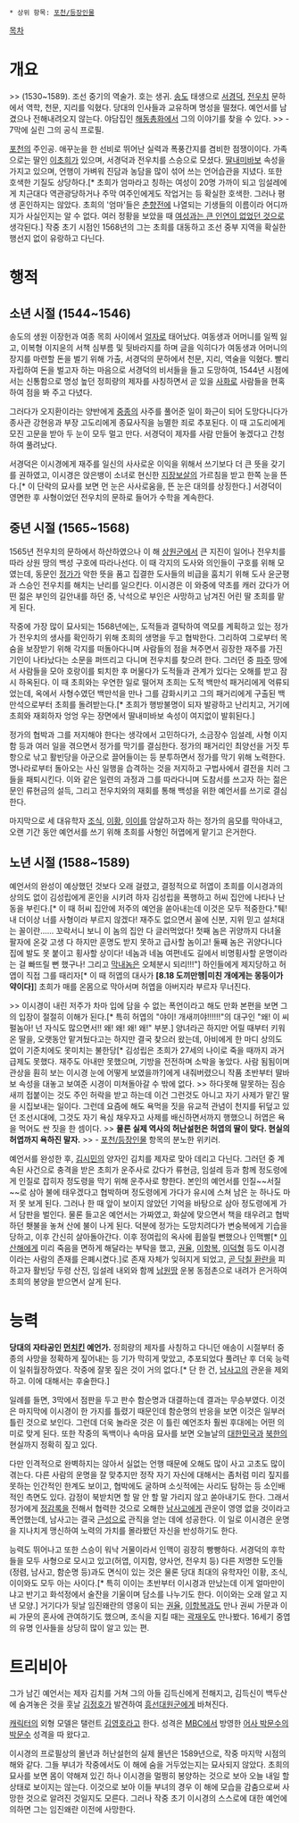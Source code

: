  * 상위 항목: [[포천/등장인물]]

[[목차]]

= 개요 =

>> (1530~1589). 조선 중기의 역술가. 호는 생귀. [[개성특급시|송도]] 태생으로 [[서경덕]], [[전우치]] 문하에서 역학, 천문, 지리를 익혔다. 당대의 인사들과 교유하며 명성을 떨쳤다. 예언서를 남겼으나 전해내려오지 않는다. 야담집인 [[해동총화]]에서 그의 이야기를 찾을 수 있다.
>> - 7막에 실린 그의 공식 프로필.

[[포천]]의 주인공. 애꾸눈을 한 선비로 뛰어난 실력과 폭풍간지를 겸비한 점쟁이이다. 가족으로는 딸인 [[허난설헌|이초희]]가 있으며, 서경덕과 전우치를 스승으로 모셨다. [[딸내미바보]] 속성을 가지고 있으며, 언행이 가벼워 진담과 농담을 많이 섞어 쓰는 언어습관을 지녔다. 또한 호색한 기질도 상당하다.[* 초희가 엄마라고 칭하는 여성이 20명 가까이 되고 임설레에게 치근대다 역관광당하거나 주막 여주인에게도 작업거는 등 확실한 호색한. 그러나 평생 혼인하지는 않았다. 초희의 '엄마'들은 [[춘향전]]에 나열되는 기생들의 이름이라 어디까지가 사실인지는 알 수 없다. 여러 정황을 보았을 때 [[모태솔로|여성과는 큰 인연이 없었던 것]]으로 생각된다.] 작중 초기 시점인 1568년의 그는 초희를 대동하고 조선 중부 지역을 확실한 행선지 없이 유랑하고 다닌다.

= 행적 =

== 소년 시절 (1544~1546) ==

송도의 생원 이장헌과 여종 목희 사이에서 [[서얼|얼자]]로 태어났다. 여동생과 어머니를 일찍 잃고, 이복형 이지윤의 서책 심부름 및 뒷바라지를 하며 글을 익히다가 여동생과 어머니의 장지를 마련할 돈을 벌기 위해 가출, 서경덕의 문하에서 천문, 지리, 역술을 익혔다. 빨리 자립하여 돈을 벌고자 하는 마음으로 서경덕의 비서들을 들고 도망하여, 1544년 시점에서는 신통함으로 명성 높던 정희량의 제자를 사칭하면서 곧 있을 [[을사사화|사화]]로 사람들을 현혹하여 점을 봐 주고 다녔다.

그러다가 오지환이라는 양반에게 [[중종]]의 사주를 풀어준 일이 화근이 되어 도망다니다가 종사관 강현응과 부장 고도리에게 종묘사직을 능멸한 죄로 추포된다. 이 때 고도리에게 모진 고문을 받아 두 눈이 모두 멀고 만다. 서경덕이 제자를 사람 만들어 놓겠다고 간청하여 풀려났다.

서경덕은 이시경에게 재주를 일신의 사사로운 이익을 위해서 쓰기보다 더 큰 뜻을 갖기를 권하였고, 이시경은 앉은뱅이 소녀로 현신한 [[지장보살]]의 가르침을 받고 한쪽 눈을 뜬다.[* 이 단락의 묘사를 보면 먼 눈은 사사로움을, 뜬 눈은 대의를 상징한다.] 서경덕이 영면한 후 사형이었던 전우치의 문하로 들어가 수학을 계속한다.

== 중년 시절 (1565~1568) ==

1565년 전우치의 문하에서 하산하였으나 이 해 [[상원군]]에서 큰 지진이 일어나 전우치를 따라 상원 땅의 백성 구호에 따라나선다. 이 때 각지의 도사와 의인들이 구호를 위해 모였는데, 동문인 [[정도령|정가]]가 악한 뜻을 품고 집결한 도사들의 비급을 훔치기 위해 도사 윤군평과 스승인 전우치를 해치는 난리를 일으킨다. 이시경은 이 와중에 약초를 캐러 갔다가 어떤 젊은 부인의 길안내를 하던 중, 낙석으로 부인은 사망하고 남겨진 어린 딸 초희를 맡게 된다.

작중에 가장 많이 묘사되는 1568년에는, 도적들과 결탁하여 역모를 계획하고 있는 정가가 전우치의 생사를 확인하기 위해 초희의 생명을 두고 협박한다. 그리하여 그로부터 목숨을 보장받기 위해 각지를 떠돌아다니며 사람들의 점을 쳐주면서 굉장한 재주를 가진 기인이 나타났다는 소문을 퍼뜨리고 다니며 전우치를 찾으려 한다. 그러던 중 [[파주시|파주]] 땅에서 사람들을 모아 호랑이를 퇴치한 후 머물다가 도적들과 관계가 있다는 오해를 받고 잠시 하옥된다. 이 때 초희와는 우연한 일로 떨어져 초희는 도적 백만석 패거리에게 억류되었는데, 옥에서 사형수였던 백만석을 만나 그를 감화시키고 그의 패거리에게 구출된 백만석으로부터 초희를 돌려받는다.[* 초희가 행방불명이 되자 발광하고 난리치고, 거기에 초희와 재회하자 엉엉 우는 장면에서 딸내미바보 속성이 여지없이 발휘된다.]

정가의 협박과 그를 저지해야 한다는 생각에서 고민하다가, 소금장수 임설레, 사형 이지함 등과 여러 일을 겪으면서 정가를 막기를 결심한다. 정가의 패거리인 최양선을 거짓 투항으로 낚고 활빈당을 아군으로 끌어들이는 등 분투하면서 정가를 막기 위해 노력한다. 명나라로부터 돌아오는 사신 일행을 습격하는 것을 저지하고 구법사에서 결전을 치러 그들을 패퇴시킨다. 이와 같은 일련의 과정과 그를 따라다니며 도참서를 쓰고자 하는 젊은 문인 류현금의 설득, 그리고 전우치와의 재회를 통해 백성을 위한 예언서를 쓰기로 결심한다.

마지막으로 세 대유학자 [[조식]], [[이황]], [[이이]]를 암살하고자 하는 정가의 음모를 막아내고, 오랜 기간 동안 예언서를 쓰기 위해 초희를 사형인 허엽에게 맡기고 은거한다.

== 노년 시절 (1588~1589) ==

예언서의 완성이 예상했던 것보다 오래 걸렸고, 결정적으로 허엽이 초희를 이시경과의 상의도 없이 김성립에게 혼인을 시키려 하자 김성립을 폭행하고 허씨 집안에 나타나 난동을 부린다.[* 이 때 허씨 집안에 저주의 예언을 쏟아내는데 이것은 모두 적중한다."퉤! 내 더이상 너를 사형이라 부르지 않겠다! 재주도 없으면서 꼴에 신분, 지위 믿고 설처대는 꼴이란...... 꼬락서니 보니 이 놈의 집안 다 글러먹었다! 첫째 놈은 귀양까지 다녀올 팔자에 온갖 고생 다 하지만 훈명도 받지 못하고 급사할 놈이고! 둘째 놈은 귀양다니다 집에 발도 못 붙이고 횡사할 상이다! 네놈과 네놈 여편네도 길에서 비명횡사할 운명이라는 걸 빠뜨릴 뻔 했구나! 그리고 [[허균|막내놈]]은 오체분시 되리!!!"] 하인들에게 제지당하고 허엽이 직접 그를 때리자[* 이 때 허엽의 대사가 '''[8.18 도끼만행|미친 개에게는 몽둥이가 약이다]'''] 초희가 매를 온몸으로 막아서며 허엽을 아버지라 부르자 무너진다.

>> 이시경이 내린 저주가 차마 입에 담을 수 없는 폭언이라고 해도 만화 본편을 보면 그의 입장이 절절히 이해가 된다.[* 특히 허엽의 "야이! 개새끼야!!!!!!"의 대구인 "왜! 이 씨펄놈아! 넌 자식도 많으면서!! 왜! 왜! 왜! 왜!" 부분.] 양녀라곤 하지만 어릴 때부터 키워 온 딸을, 오랫동안 맡겨뒀다고는 하지만 결국 찾으러 왔는데, 아비에게 한 마디 상의도 없이 기준치에도 못미치는 불한당[* 김성립은 초희가 27세의 나이로 죽을 때까지 과거 급제도 못했다. 재주도 아내만 못했으며, 기방을 전전하며 소박을 놓았다. 사람 됨됨이며 관상을 훤히 보는 이시경 눈에 어떻게 보였을까?]에게 내줘버렸으니 작품 초반부터 딸바보 속성을 대놓고 보여준 시경이 미쳐돌아갈 수 밖에 없다.
>> 하다못해 말못하는 짐승 새끼 접붙이는 것도 주인 허락을 받고 하는데 이건 그런것도 아니고 자기 사제가 맡긴 딸을 시집보내는 일이다. 그런데 요즘에 해도 욕먹을 짓을 유교적 관념이 천지를 뒤덮고 있던 조선시대에, 그것도 자기 욕심 채우자고 사제를 배신하면서까지 행했으니 허엽은 욕을 먹어도 싼 짓을 한 셈이다.
>> '''물론 실제 역사의 허난설헌은 허엽의 딸이 맞다. 현실의 허엽까지 욕하진 말자.'''
>> - [[포천/등장인물]] 항목의 분노한 위키러.

예언서를 완성한 후, [[김시민]]의 양자인 김치를 제자로 맞아 데리고 다닌다. 그러던 중 계속된 사건으로 충격을 받은 초희가 운주사로 갔다가 류현금, 임설레 등과 함께 정도령에게 인질로 잡히자 정도령을 막기 위해 운주사로 향한다. 본인의 예언서를 인질~~서질~~로 삼아 불에 태우겠다고 협박하며 정도령에게 가다가 유시에 스쳐 남은 눈 하나도 마저 못 보게 된다. 그러나 한 때 앞이 보이지 않았던 기억을 바탕으로 삼아 정도령에게 가서 담판을 벌인다. 물론 들고온 예언서는 가짜였고, 화살에 맞으면서 책을 태우려고 협박하던 횃불을 놓쳐 산에 불이 나게 된다. 덕분에 정가는 도망치려다가 변숭복에게 기습을 당하고, 이후 간신히 살아돌아간다. 이후 정여립의 옥사에 휩쓸릴 뻔했으나 인맥빨[* [[이산해]]에게 미리 죽음을 면하게 해달라는 부탁을 했고, [[권율]], [[이항복]], [[이덕형]] 등도 이시경이라는 사람의 존재를 은폐시켰다.]로 존재 자체가 잊혀지게 되었고, [[임진왜란|곧 닥칠 환란]]을 피하고자 활빈당 두령 산진, 임설레 내외와 함께 [[남원시|남원]]땅 운봉 동점촌으로 내려가 은거하여 초희의 봉양을 받으면서 살게 된다.

= 능력 =

'''당대의 자타공인 [[먼치킨]] 예언가.''' 정희량의 제자를 사칭하고 다니던 애송이 시절부터 중종의 사망을 정확하게 짚어내는 등 기가 막히게 맞았고, 추포되었다 풀려난 후 더욱 능력이 일취월장하였다. 작중에 잘못 짚은 것이 거의 없다.[* 단 한 건, [[남사고]]의 관운을 제외하고. 이에 대해서는 후술한다.]

일례를 들면, 3막에서 점판을 두고 판수 함순명과 대결하는데 결과는 무승부였다. 이것은 마지막에 이시경이 한 가지를 틀렸기 때문인데 함순명의 반응을 보면 이것은 일부러 틀린 것으로 보인다. 그런데 더욱 놀라운 것은 이 틀린 예언조차 훨씬 후대에는 어떤 의미로 맞게 된다. 또한 작중의 독백이나 속마음 묘사를 보면 오늘날의 [[대한민국]]과 [[북한]]의 현실까지 정확히 짚고 있다.

다만 인격적으로 완벽하지는 않아서 실없는 언행 때문에 오해도 많이 사고 고초도 많이 겪는다. 다른 사람의 운명을 잘 맞추지만 정작 자기 자신에 대해서는 좀처럼 미리 짚지를 못하는 인간적인 한계도 보이고, 협박에도 굴하며 소싯적에는 사리도 탐하는 등 소인배적인 측면도 있다. 감정이 북받치면 할 말 안 할 말 가리지 않고 쏟아내기도 한다. 그래서 정가에게 [[정감록]]을 전해서 협력한 것으로 오해한 [[남사고]]에게 관운이 영영 없을 것이라고 폭언했는데, 남사고는 결국 [[근성]]으로 관직을 얻는 데에 성공한다. 이 일로 이시경은 운명을 지나치게 맹신하여 노력의 가치를 몰라봤던 자신을 반성하기도 한다.

능력도 뛰어나고 또한 스승이 워낙 거물이라서 인맥이 굉장히 빵빵하다. 서경덕의 후학들을 모두 사형으로 모시고 있고(허엽, 이지함, 양사언, 전우치 등) 다른 저명한 도인들(정렴, 남사고, 함순명 등)과도 면식이 있는 것은 물론 당대 최대의 유학자인 이황, 조식, 이이와도 모두 아는 사이다.[* 특히 이이는 초반부터 이시경과 만났는데 이게 얼마만이냐고 반기고 화석정에서 술잔을 기울이며 담소를 나누기도 한다. 이이와는 오래 알고 지낸 모양.] 거기다가 뒷날 임진왜란의 영웅이 되는 [[권율]], [[이항복]]과도 만나 권씨 가문과 이씨 가문의 혼사에 관여하기도 했으며, 조식을 지킬 때는 [[곽재우]]도 만나봤다. 16세기 중엽의 유명 인사들을 상당히 많이 알고 있는 편.

= 트리비아 =

그가 남긴 예언서는 제자 김치를 거쳐 그의 아들 김득신에게 전해지고, 김득신이 백두산에 숨겨놓은 것을 훗날 [[김정호]]가 발견하여 [[흥선대원군]]에게 바쳐진다.

[[캐릭터]]의 외형 모델은 탤런트 [[김영호]]라고 한다. 성격은 [[MBC]]에서 방영한 [[어사 박문수]]의 [[박문수]] 성격을 따 왔다고.

이시경의 프로필상의 몰년과 허난설헌의 실제 몰년은 1589년으로, 작중 마지막 시점의 해와 같다. 그들 부녀가 작중에서도 이 해에 숨을 거두었는지는 묘사되지 않았다. 초희의 묘사를 보면 몸이 약해져 있긴 하나 이시경을 멀쩡히 봉양하는 것으로 보아 오늘 내일 할 상태로 보이지는 않는다. 이것으로 보아 이들 부녀의 경우 이 해에 모습을 감춤으로써 사망한 것으로 알려진 것일지도 모른다. 그러나 작중 초기 이시경의 스스로에 대한 예언에 의하면 그는 임진왜란 이전에 사망한다.

